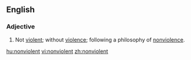 ==English==
===Adjective===
{{en-adj}}
# Not [[violent]]; without [[violence]]; following a philosophy of [[nonviolence]].

[[hu:nonviolent]]
[[vi:nonviolent]]
[[zh:nonviolent]]